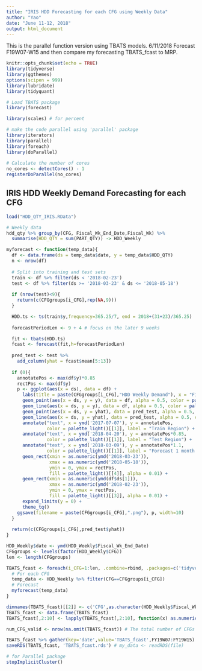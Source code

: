 ---
title: "IRIS HDD Forecasting for each CFG using Weekly Data"
author: "Yao"
date: "June 11-12, 2018"
output: html_document
---

This is the parallel function version using TBATS models.
6/11/2018 Forecast F19W07-W15 and then compare my forecasting TBATS_fcast to MRP.

```{r setup, include=FALSE}
knitr::opts_chunk$set(echo = TRUE)
library(tidyverse)
library(ggthemes)
options(scipen = 999)
library(lubridate)
library(tidyquant)

# Load TBATS package
library(forecast)

library(scales) # for percent

# make the code parallel using 'parallel' package
library(iterators)
library(parallel)
library(foreach)
library(doParallel)
 
# Calculate the number of cores
no_cores <- detectCores() - 1
registerDoParallel(no_cores)
```

## IRIS HDD Weekly Demand Forecasting for each CFG

```{r load the data}
load("HDD_QTY_IRIS.RData")

# Weekly data
hdd_qty %>% group_by(CFG, Fiscal_Wk_End_Date,Fiscal_Wk) %>%
  summarise(HDD_QTY = sum(PART_QTY)) -> HDD_Weekly
```

```{r Forecast Function}
myforecast <- function(temp_data){
  df <- data.frame(ds = temp_data$date, y = temp_data$HDD_QTY)
  n <- nrow(df)
  
  # Split into training and test sets
  train <- df %>% filter(ds < '2018-02-23')
  test <- df %>% filter(ds >= '2018-03-23' & ds <= '2018-05-18')
  
  if (nrow(test)<9){
    return(c(CFGgroups[i_CFG],rep(NA,9)))
  }

  HDD.ts <- ts(train$y,frequency=365.25/7, end = 2018+(31+23)/365.25)
  
  forecastPeriodLen <- 9 + 4 # focus on the later 9 weeks

  fit <- tbats(HDD.ts)
  fcast <- forecast(fit,h=forecastPeriodLen)
  
  pred_test <- test %>%
    add_column(yhat = fcast$mean[5:13])
  
  if (0){
    annotatePos <- max(df$y)*0.85
    rectPos <- max(df$y)
    p <- ggplot(aes(x = ds), data = df) +
      labs(title = paste(CFGgroups[i_CFG],"HDD Weekly Demand"), x = "Fiscal Week End Date",y='Weekly Demand') +
      geom_point(aes(x = ds, y = y), data = df, alpha = 0.5, color = palette_light()[[1]]) + 
      geom_line(aes(x = ds, y = y), data = df, alpha = 0.5, color = palette_light()[[1]]) +
      geom_point(aes(x = ds, y = yhat), data = pred_test, alpha = 0.5, color = palette_light()[[2]]) + 
      geom_line(aes(x = ds, y = yhat), data = pred_test, alpha = 0.5, color = palette_light()[[2]]) +
      annotate("text", x = ymd('2017-07-07'), y = annotatePos,
               color = palette_light()[[1]], label = "Train Region") +
      annotate("text", x = ymd('2018-04-20'), y = annotatePos*0.85,
               color = palette_light()[[1]], label = "Test Region") +
      annotate("text", x = ymd('2018-03-09'), y = annotatePos*1.1,
               color = palette_light()[[1]], label = "Forecast 1 month ahead") +
      geom_rect(xmin = as.numeric(ymd('2018-03-23')),
                xmax = as.numeric(ymd('2018-05-18')),
                ymin = 0, ymax = rectPos,
                fill = palette_light()[[4]], alpha = 0.01) + 
      geom_rect(xmin = as.numeric(ymd(df$ds[1])),
                xmax = as.numeric(ymd('2018-02-23')),
                ymin = 0, ymax = rectPos,
                fill = palette_light()[[3]], alpha = 0.01) + 
      expand_limits(y = 0) +
      theme_tq() 
    ggsave(filename = paste(CFGgroups[i_CFG],".png"), p, width=10)
  }
  
  return(c(CFGgroups[i_CFG],pred_test$yhat))
}
```


```{r Run the fuctions parallel}
HDD_Weekly$date <- ymd(HDD_Weekly$Fiscal_Wk_End_Date)
CFGgroups <- levels(factor(HDD_Weekly$CFG))
len <- length(CFGgroups)

TBATS_fcast <- foreach(i_CFG=1:len, .combine=rbind, .packages=c('tidyverse','forecast','Rcpp','ggthemes','lubridate','tidyquant')) %dopar% {
  # For each CFG
  temp_data <- HDD_Weekly %>% filter(CFG==CFGgroups[i_CFG])
  # Forecast
  myforecast(temp_data)
}

dimnames(TBATS_fcast)[[2]] <- c('CFG',as.character(HDD_Weekly$Fiscal_Wk[112:120]))
TBATS_fcast <- data.frame(TBATS_fcast)
TBATS_fcast[,2:10] <- lapply(TBATS_fcast[,2:10], function(x) as.numeric(as.character(x)))

num_CFG_valid <- nrow(na.omit(TBATS_fcast)) # The total number of CFGs were forecasted.

TBATS_fcast %>% gather(key='date',value='TBATS_fcast',FY19W07:FY19W15) -> TBATS_fcast
saveRDS(TBATS_fcast, 'TBATS_fcast.rds') # my_data <- readRDS(file)
```

```{r close the clusters}
# for Parallel package
stopImplicitCluster()
```
